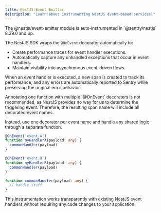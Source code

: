 ```yaml
---
title: NestJS Event Emitter
description: "Learn about instrumenting NestJS event-based services."
---
```


<Alert>
  The @nestjs/event-emitter module is auto-instrumented in `@sentry/nestjs` 8.39.0 and up.
</Alert>

The NestJS SDK wraps the `@OnEvent` decorator automatically to:

- Create performance traces for event handler executions.
- Automatically capture any unhandled exceptions that occur in event handlers.
- Maintain visibility into asynchronous event-driven flows.

When an event handler is executed, a new span is created to track its performance, and any errors are automatically reported to Sentry while preserving the original error behavior.

<Alert level="info" title="Multiple decorators">
  Annotating one function with multiple `@OnEvent` decorators is not recommended, as NestJS provides no way for us to determine the triggering event. Therefore, the resulting span name will include all decorated event names.
  
  Instead, use one decorator per event name and handle any shared logic through a separate function.
  
  ```typescript
  @OnEvent('event.A')
  function myHandlerA(payload: any) {
    commonHandler(payload)  
  }
  
  @OnEvent('event.B')
  function myHandlerB(payload: any) {
    commonHandler(payload)  
  }
  
  function commonHandler(payload: any) {
    // handle stuff 
  }
  ```
</Alert>

This instrumentation works transparently with existing NestJS event handlers without requiring any code changes to your application.
